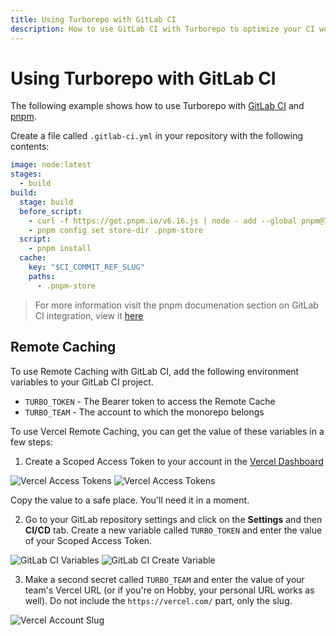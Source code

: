 ```yaml
---
title: Using Turborepo with GitLab CI
description: How to use GitLab CI with Turborepo to optimize your CI workflow
---
```


# Using Turborepo with GitLab CI

The following example shows how to use Turborepo with [GitLab CI](https://docs.gitlab.com/ee/ci/) and [pnpm](https://pnpm.io).

Create a file called `.gitlab-ci.yml` in your repository with the following contents:

```yaml
image: node:latest
stages:
  - build
build:
  stage: build
  before_script:
    - curl -f https://get.pnpm.io/v6.16.js | node - add --global pnpm@7.0.0-rc.9
    - pnpm config set store-dir .pnpm-store
  script:
    - pnpm install
  cache:
    key: "$CI_COMMIT_REF_SLUG"
    paths:
      - .pnpm-store
```

> For more information visit the pnpm documenation section on GitLab CI integration, view it [here](https://pnpm.io/continuous-integration#gitlab)

## Remote Caching

To use Remote Caching with GitLab CI, add the following environment variables to your GitLab CI project.

- `TURBO_TOKEN` - The Bearer token to access the Remote Cache
- `TURBO_TEAM` - The account to which the monorepo belongs

To use Vercel Remote Caching, you can get the value of these variables in a few steps:

1. Create a Scoped Access Token to your account in the [Vercel Dashboard](https://vercel.com/account/tokens)

![Vercel Access Tokens](/images/docs/vercel-tokens.png)
![Vercel Access Tokens](/images/docs/vercel-create-token.png)

Copy the value to a safe place. You'll need it in a moment.

2. Go to your GitLab repository settings and click on the **Settings** and then **CI/CD** tab. Create a new variable called `TURBO_TOKEN` and enter the value of your Scoped Access Token.

![GitLab CI Variables](/images/docs/gitlab-ci-variables.png)
![GitLab CI Create Variable](/images/docs/gitlab-ci-create-variable.png)

3. Make a second secret called `TURBO_TEAM` and enter the value of your team's Vercel URL (or if you're on Hobby, your personal URL works as well). Do not include the `https://vercel.com/` part, only the slug.

![Vercel Account Slug](/images/docs/vercel-slug.png)
